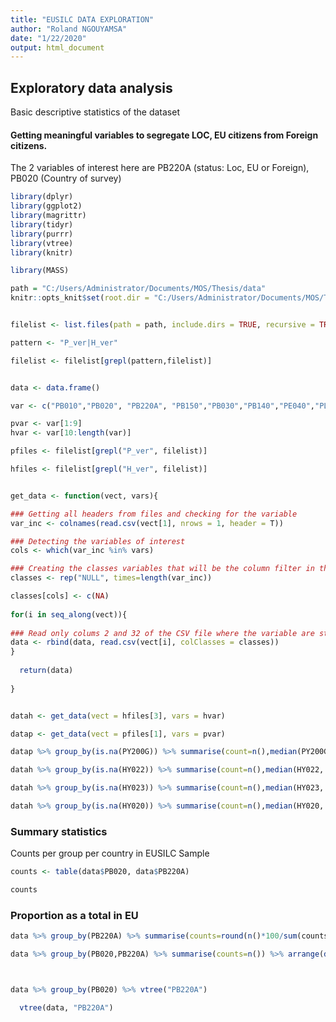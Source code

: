 ---
title: "EUSILC DATA EXPLORATION"
author: "Roland NGOUYAMSA"
date: "1/22/2020"
output: html_document
---

## Exploratory data analysis

Basic descriptive statistics of the dataset


#### Getting meaningful variables to segregate LOC, EU citizens from Foreign citizens.
The 2 variables of interest here are PB220A (status: Loc, EU or Foreign), PB020 (Country of survey)


```{r setup, include=FALSE}

library(dplyr)
library(ggplot2)
library(magrittr)
library(tidyr)
library(purrr)
library(vtree)
library(knitr)

library(MASS)

path = "C:/Users/Administrator/Documents/MOS/Thesis/data"
knitr::opts_knit$set(root.dir = "C:/Users/Administrator/Documents/MOS/Thesis/data/")


filelist <- list.files(path = path, include.dirs = TRUE, recursive = TRUE)

pattern <- "P_ver|H_ver"

filelist <- filelist[grepl(pattern,filelist)]


data <- data.frame()

var <- c("PB010","PB020", "PB220A", "PB150","PB030","PB140","PE040","PL040","PY200G","HB010","HB020", "HB030", "HY010", "HY020", "HY022", "HY023", "HB080")

pvar <- var[1:9]
hvar <- var[10:length(var)]

pfiles <- filelist[grepl("P_ver", filelist)]

hfiles <- filelist[grepl("H_ver", filelist)]


get_data <- function(vect, vars){

### Getting all headers from files and checking for the variable 
var_inc <- colnames(read.csv(vect[1], nrows = 1, header = T))

### Detecting the variables of interest
cols <- which(var_inc %in% vars)

### Creating the classes variables that will be the column filter in the read.csv function
classes <- rep("NULL", times=length(var_inc))

classes[cols] <- c(NA)
  
for(i in seq_along(vect)){
    
### Read only colums 2 and 32 of the CSV file where the variable are stored
data <- rbind(data, read.csv(vect[i], colClasses = classes))
}  
  
  return(data)
  
}


datah <- get_data(vect = hfiles[3], vars = hvar)

datap <- get_data(vect = pfiles[1], vars = pvar)

datap %>% group_by(is.na(PY200G)) %>% summarise(count=n(),median(PY200G, na.rm = T))

datah %>% group_by(is.na(HY022)) %>% summarise(count=n(),median(HY022, na.rm = T))

datah %>% group_by(is.na(HY023)) %>% summarise(count=n(),median(HY023, na.rm = T))

datah %>% group_by(is.na(HY020)) %>% summarise(count=n(),median(HY020, na.rm = T))

```


### Summary statistics

Counts per group per country in EUSILC Sample

```{r }

counts <- table(data$PB020, data$PB220A)

counts

```

### Proportion as a total in EU

```{r pressure, echo=FALSE}

data %>% group_by(PB220A) %>% summarise(counts=round(n()*100/sum(counts),2)) %>% arrange(desc(counts))

```

```{r}

data %>% group_by(PB020,PB220A) %>% summarise(counts=n()) %>% arrange(desc(counts), .by_group=TRUE)



data %>% group_by(PB020) %>% vtree("PB220A")

  vtree(data, "PB220A")

```


```{r}

```

